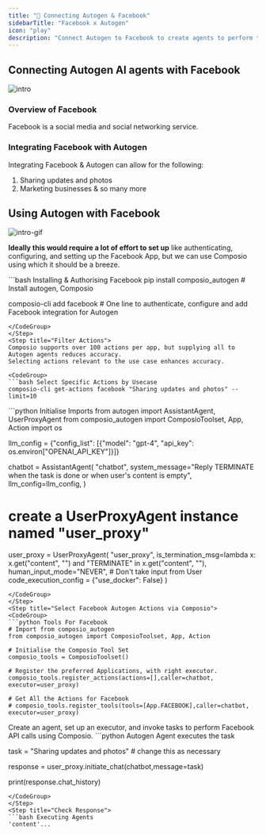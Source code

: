 ```yaml
---
title: "🚀 Connecting Autogen & Facebook"
sidebarTitle: "Facebook x Autogen"
icon: "play"
description: "Connect Autogen to Facebook to create agents to perform tasks using natural language"
---
```


## Connecting Autogen AI agents with Facebook
![intro](/media/intro.jpg)

### Overview of Facebook

Facebook is a social media and social networking service.

### Integrating Facebook with Autogen

Integrating Facebook & Autogen can allow for the following:

1. Sharing updates and photos
2. Marketing businesses
& so many more

## Using Autogen with Facebook
![intro-gif](/media/intro.gif)
<Steps>
<Step title="Setting Up the Environment">

**Ideally this would require a lot of effort to set up** like authenticating, configuring, and setting up the Facebook App, but we can use Composio using which it should be a breeze.

<CodeGroup>
```bash Installing & Authorising Facebook
pip install composio_autogen # Install autogen, Composio 

composio-cli add facebook # One line to authenticate, configure and add Facebook integration for Autogen
```
</CodeGroup>
</Step>
<Step title="Filter Actions">
Composio supports over 100 actions per app, but supplying all to Autogen agents reduces accuracy.
Selecting actions relevant to the use case enhances accuracy.

<CodeGroup>
```bash Select Specific Actions by Usecase
composio-cli get-actions facebook "Sharing updates and photos" --limit=10
```
</CodeGroup>

</Step>
<Step title="Import Base Packages">

<CodeGroup>
```python Initialise Imports
from autogen import AssistantAgent, UserProxyAgent
from composio_autogen import ComposioToolset, App, Action
import os

llm_config = {"config_list": [{"model": "gpt-4", "api_key": os.environ["OPENAI_API_KEY"]}]}

chatbot = AssistantAgent(
    "chatbot",
    system_message="Reply TERMINATE when the task is done or when user's content is empty",
    llm_config=llm_config,
)

# create a UserProxyAgent instance named "user_proxy"
user_proxy = UserProxyAgent(
    "user_proxy",
    is_termination_msg=lambda x: x.get("content", "") and "TERMINATE" in x.get("content", ""),
    human_input_mode="NEVER", # Don't take input from User
    code_execution_config = {"use_docker": False}
)
```
</CodeGroup>
</Step>
<Step title="Select Facebook Autogen Actions via Composio">
<CodeGroup>
```python Tools For Facebook
# Import from composio_autogen
from composio_autogen import ComposioToolset, App, Action

# Initialise the Composio Tool Set
composio_tools = ComposioToolset()

# Register the preferred Applications, with right executor. 
composio_tools.register_actions(actions=[],caller=chatbot, executor=user_proxy)

# Get All the Actions for Facebook
# composio_tools.register_tools(tools=[App.FACEBOOK],caller=chatbot, executor=user_proxy) 
```
</CodeGroup>
</Step>
<Step title="Execute the Agent">
Create an agent, set up an executor, and invoke tasks to perform Facebook API calls using Composio. 
<CodeGroup>
```python Autogen Agent executes the task

task = "Sharing updates and photos" # change this as necessary

response = user_proxy.initiate_chat(chatbot,message=task)

print(response.chat_history)
```
</CodeGroup>
</Step>
<Step title="Check Response">
```bash Executing Agents
'content'...
```
</Step>
</Steps>
